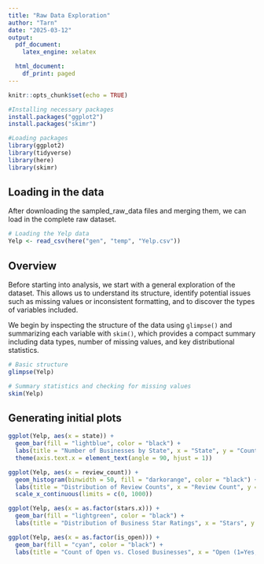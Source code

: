 ```yaml
---
title: "Raw Data Exploration"
author: "Tarn"
date: "2025-03-12"
output: 
  pdf_document:
    latex_engine: xelatex

  html_document:
    df_print: paged
---
```


```r
knitr::opts_chunk$set(echo = TRUE)
```


```r
#Installing necessary packages 
install.packages("ggplot2")
install.packages("skimr")

#Loading packages
library(ggplot2)
library(tidyverse)
library(here)
library(skimr)
```

## Loading in the data

After downloading the sampled_raw_data files and merging them, we can load in the complete raw dataset.

```r
# Loading the Yelp data
Yelp <- read_csv(here("gen", "temp", "Yelp.csv"))
```

## Overview

Before starting into analysis, we start with a general exploration of the dataset. This allows us to understand its structure, identify potential issues such as missing values or inconsistent formatting, and to discover the types of variables included.

We begin by inspecting the structure of the data using `glimpse()` and summarizing each variable with `skim()`, which provides a compact summary including data types, number of missing values, and key distributional statistics.

```r
# Basic structure
glimpse(Yelp)

# Summary statistics and checking for missing values
skim(Yelp)
```

## Generating initial plots

```r
ggplot(Yelp, aes(x = state)) +
  geom_bar(fill = "lightblue", color = "black") +
  labs(title = "Number of Businesses by State", x = "State", y = "Count") +
  theme(axis.text.x = element_text(angle = 90, hjust = 1))

```

```r
ggplot(Yelp, aes(x = review_count)) +
  geom_histogram(binwidth = 50, fill = "darkorange", color = "black") +
  labs(title = "Distribution of Review Counts", x = "Review Count", y = "Frequency") +
  scale_x_continuous(limits = c(0, 1000)) 

```

```r
ggplot(Yelp, aes(x = as.factor(stars.x))) +
  geom_bar(fill = "lightgreen", color = "black") +
  labs(title = "Distribution of Business Star Ratings", x = "Stars", y = "Count")

```

```r
ggplot(Yelp, aes(x = as.factor(is_open))) +
  geom_bar(fill = "cyan", color = "black") +
  labs(title = "Count of Open vs. Closed Businesses", x = "Open (1=Yes, 0=No)", y = "Count")

```

